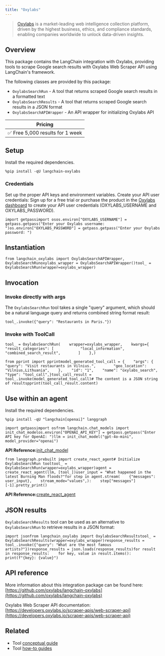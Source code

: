 ```yaml
---
title: "Oxylabs"
---
```


> [Oxylabs](https://oxylabs.io/) is a market-leading web intelligence collection platform, driven by the highest business, ethics, and compliance standards, enabling companies worldwide to unlock data-driven insights.

## Overview

This package contains the LangChain integration with Oxylabs, providing tools to scrape Google search results with Oxylabs Web Scraper API using LangChain's framework.

The following classes are provided by this package:

* `OxylabsSearchRun` - A tool that returns scraped Google search results in a formatted text
* `OxylabsSearchResults` - A tool that returns scraped Google search results in a JSON format
* `OxylabsSearchAPIWrapper` - An API wrapper for initializing Oxylabs API

| Pricing                         |
| ------------------------------- |
| ✅ Free 5,000 results for 1 week |

## Setup

Install the required dependencies.

```
%pip install -qU langchain-oxylabs
```

### Credentials

Set up the proper API keys and environment variables. Create your API user credentials: Sign up for a free trial or purchase the product in the [Oxylabs dashboard](https://dashboard.oxylabs.io/en/registration) to create your API user credentials (OXYLABS\_USERNAME and OXYLABS\_PASSWORD).

```
import getpassimport osos.environ["OXYLABS_USERNAME"] = getpass.getpass("Enter your Oxylabs username: ")os.environ["OXYLABS_PASSWORD"] = getpass.getpass("Enter your Oxylabs password: ")
```

## Instantiation

```
from langchain_oxylabs import OxylabsSearchAPIWrapper, OxylabsSearchRunoxylabs_wrapper = OxylabsSearchAPIWrapper()tool_ = OxylabsSearchRun(wrapper=oxylabs_wrapper)
```

## Invocation

### Invoke directly with args

The `OxylabsSearchRun` tool takes a single "query" argument, which should be a natural language query and returns combined string format result:

```
tool_.invoke({"query": "Restaurants in Paris."})
```

### Invoke with ToolCall

```
tool_ = OxylabsSearchRun(    wrapper=oxylabs_wrapper,    kwargs={        "result_categories": [            "local_information",            "combined_search_result",        ]    },)
```

```
from pprint import pprintmodel_generated_tool_call = {    "args": {        "query": "Visit restaurants in Vilnius.",        "geo_location": "Vilnius,Lithuania",    },    "id": "1",    "name": "oxylabs_search",    "type": "tool_call",}tool_call_result = tool_.invoke(model_generated_tool_call)# The content is a JSON string of resultspprint(tool_call_result.content)
```

## Use within an agent

Install the required dependencies.

```
%pip install -qU "langchain[openai]" langgraph
```

```
import getpassimport osfrom langchain.chat_models import init_chat_modelos.environ["OPENAI_API_KEY"] = getpass.getpass("Enter API key for OpenAI: ")llm = init_chat_model("gpt-4o-mini", model_provider="openai")
```

**API Reference:**[init\_chat\_model](https://python.langchain.com/api_reference/langchain/chat_models/langchain.chat_models.base.init_chat_model.html)

```
from langgraph.prebuilt import create_react_agent# Initialize OxylabsSearchRun tooltool_ = OxylabsSearchRun(wrapper=oxylabs_wrapper)agent = create_react_agent(llm, [tool_])user_input = "What happened in the latest Burning Man floods?"for step in agent.stream(    {"messages": user_input},    stream_mode="values",):    step["messages"][-1].pretty_print()
```

**API Reference:**[create\_react\_agent](https://langchain-ai.github.io/langgraph/reference/prebuilt/#langgraph.prebuilt.chat_agent_executor.create_react_agent)

## JSON results

`OxylabsSearchResults` tool can be used as an alternative to `OxylabsSearchRun` to retrieve results in a JSON format:

```
import jsonfrom langchain_oxylabs import OxylabsSearchResultstool_ = OxylabsSearchResults(wrapper=oxylabs_wrapper)response_results = tool_.invoke({"query": "What are the most famous artists?"})response_results = json.loads(response_results)for result in response_results:    for key, value in result.items():        print(f"{key}: {value}")
```

## API reference

More information about this integration package can be found here: [https://github.com/oxylabs/langchain-oxylabs](https://github.com/oxylabs/langchain-oxylabs)

Oxylabs Web Scraper API documentation: [https://developers.oxylabs.io/scraper-apis/web-scraper-api](https://developers.oxylabs.io/scraper-apis/web-scraper-api)

## Related

* Tool [conceptual guide](/src/oss/concepts/tools)
* Tool [how-to guides](/src/oss/how_to/#tools)
